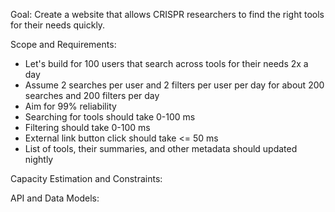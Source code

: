 Goal:
Create a website that allows CRISPR researchers to find the right tools for their needs quickly.

Scope and Requirements:
- Let's build for 100 users that search across tools for their needs 2x a day
- Assume 2 searches per user and 2 filters per user per day for about 200 searches and 200 filters per day
- Aim for 99% reliability
- Searching for tools should take 0-100 ms
- Filtering should take 0-100 ms
- External link button click should take <= 50 ms
- List of tools, their summaries, and other metadata should updated nightly

Capacity Estimation and Constraints:

API and Data Models:

